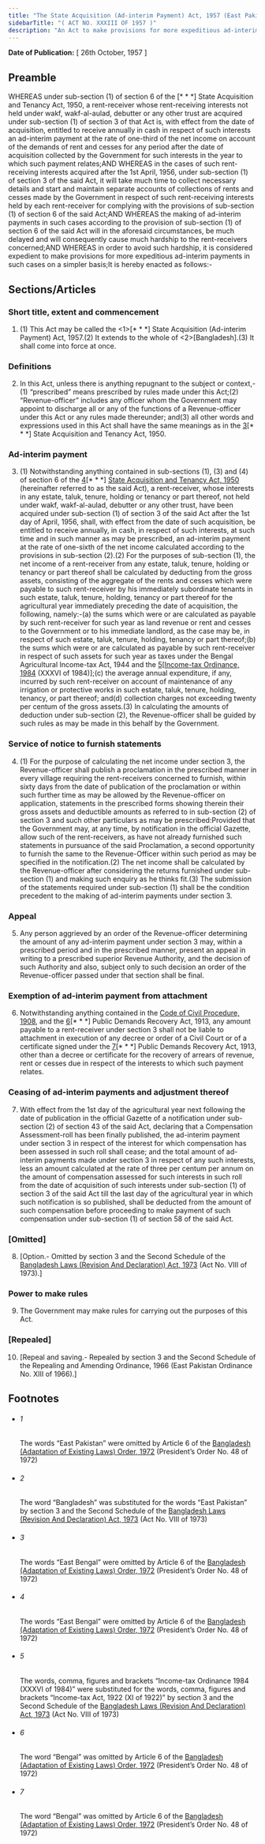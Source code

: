 ```yaml
---
title: "The State Acquisition (Ad-interim Payment) Act, 1957 (East Pakistan Act)"
sidebarTitle: "( ACT NO. XXXIII OF 1957 )"
description: "An Act to make provisions for more expeditious ad-interim payment.♣"
---
```


**Date of Publication:** [ 26th October, 1957 ]

## Preamble

WHEREAS under sub-section (1) of section 6 of the [\* \* \*] State Acquisition and Tenancy Act, 1950, a rent-receiver whose rent-receiving interests not held under wakf, wakf-al-aulad, debutter or any other trust are acquired under sub-section (1) of section 3 of that Act is, with effect from the date of acquisition, entitled to receive annually in cash in respect of such interests an ad-interim payment at the rate of one-third of the net income on account of the demands of rent and cesses for any period after the date of acquisition collected by the Government for such interests in the year to which such payment relates;AND WHEREAS in the cases of such rent-receiving interests acquired after the 1st April, 1956, under sub-section (1) of section 3 of the said Act, it will take much time to collect necessary details and start and maintain separate accounts of collections of rents and cesses made by the Government in respect of such rent-receiving interests held by each rent-receiver for complying with the provisions of sub-section (1) of section 6 of the said Act;AND WHEREAS the making of ad-interim payments in such cases according to the provision of sub-section (1) of section 6 of the said Act will in the aforesaid circumstances, be much delayed and will consequently cause much hardship to the rent-receivers concerned;AND WHEREAS in order to avoid such hardship, it is considered expedient to make provisions for more expeditious ad-interim payments in such cases on a simpler basis;It is hereby enacted as follows:-

## Sections/Articles

### Short title, extent and commencement

1. (1) This Act may be called the <1>[\* \* \*] State Acquisition (Ad-interim Payment) Act, 1957.(2) It extends to the whole of <2>[Bangladesh].(3) It shall come into force at once.

### Definitions

2. In this Act, unless there is anything repugnant to the subject or context,-(1) “prescribed” means prescribed by rules made under this Act;(2) “Revenue-officer” includes any officer whom the Government may appoint to discharge all or any of the functions of a Revenue-officer under this Act or any rules made thereunder; and(3) all other words and expressions used in this Act shall have the same meanings as in the [3](1)[\* \* \*] State Acquisition and Tenancy Act, 1950.

### Ad-interim payment

3. (1) Notwithstanding anything contained in sub-sections (1), (3) and (4) of section 6 of the [4](1)[\* \* \*] [State Acquisition and Tenancy Act, 1950](/act-241.html "State Acquisition and Tenancy Act, 1950 ") (hereinafter referred to as the said Act), a rent-receiver, whose interests in any estate, taluk, tenure, holding or tenancy or part thereof, not held under wakf, wakf-al-aulad, debutter or any other trust, have been acquired under sub-section (1) of section 3 of the said Act after the 1st day of April, 1956, shall, with effect from the date of such acquisition, be entitled to receive annually, in cash, in respect of such interests, at such time and in such manner as may be prescribed, an ad-interim payment at the rate of one-sixth of the net income calculated according to the provisions in sub-section (2).(2) For the purposes of sub-section (1), the net income of a rent-receiver from any estate, taluk, tenure, holding or tenancy or part thereof shall be calculated by deducting from the gross assets, consisting of the aggregate of the rents and cesses which were payable to such rent-receiver by his immediately subordinate tenants in such estate, taluk, tenure, holding, tenancy or part thereof for the agricultural year immediately preceding the date of acquisition, the following, namely:-(a) the sums which were or are calculated as payable by such rent-receiver for such year as land revenue or rent and cesses to the Government or to his immediate landlord, as the case may be, in respect of such estate, taluk, tenure, holding, tenancy or part thereof;(b) the sums which were or are calculated as payable by such rent-receiver in respect of such assets for such year as taxes under the Bengal Agricultural Income-tax Act, 1944 and the [5](2)[[Income-tax Ordinance, 1984](/act-672.html "Income-tax Ordinance, 1984") (XXXVI of 1984)];(c) the average annual expenditure, if any, incurred by such rent-receiver on account of maintenance of any irrigation or protective works in such estate, taluk, tenure, holding, tenancy, or part thereof; and(d) collection charges not exceeding twenty per centum of the gross assets.(3) In calculating the amounts of deduction under sub-section (2), the Revenue-officer shall be guided by such rules as may be made in this behalf by the Government.

### Service of notice to furnish statements

4. (1) For the purpose of calculating the net income under section 3, the Revenue-officer shall publish a proclamation in the prescribed manner in every village requiring the rent-receivers concerned to furnish, within sixty days from the date of publication of the proclamation or within such further time as may be allowed by the Revenue-officer on application, statements in the prescribed forms showing therein their gross assets and deductible amounts as referred to in sub-section (2) of section 3 and such other particulars as may be prescribed:Provided that the Government may, at any time, by notification in the official Gazette, allow such of the rent-receivers, as have not already furnished such statements in pursuance of the said Proclamation, a second opportunity to furnish the same to the Revenue-Officer within such period as may be specified in the notification.(2) The net income shall be calculated by the Revenue-officer after considering the returns furnished under sub-section (1) and making such enquiry as he thinks fit.(3) The submission of the statements required under sub-section (1) shall be the condition precedent to the making of ad-interim payments under section 3.

### Appeal

5. Any person aggrieved by an order of the Revenue-officer determining the amount of any ad-interim payment under section 3 may, within a prescribed period and in the prescribed manner, present an appeal in writing to a prescribed superior Revenue Authority, and the decision of such Authority and also, subject only to such decision an order of the Revenue-officer passed under that section shall be final.

### Exemption of ad-interim payment from attachment

6. Notwithstanding anything contained in the [Code of Civil Procedure, 1908](/act-86.html "Code of Civil Procedure, 1908"), and the [6](1)[\* \* \*] Public Demands Recovery Act, 1913, any amount payable to a rent-receiver under section 3 shall not be liable to attachment in execution of any decree or order of a Civil Court or of a certificate signed under the [7](2)[\* \* \*] Public Demands Recovery Act, 1913, other than a decree or certificate for the recovery of arrears of revenue, rent or cesses due in respect of the interests to which such payment relates.

### Ceasing of ad-interim payments and adjustment thereof

7. With effect from the 1st day of the agricultural year next following the date of publication in the official Gazette of a notification under sub-section (2) of section 43 of the said Act, declaring that a Compensation Assessment-roll has been finally published, the ad-interim payment under section 3 in respect of the interest for which compensation has been assessed in such roll shall cease; and the total amount of ad-interim payments made under section 3 in respect of any such interests, less an amount calculated at the rate of three per centum per annum on the amount of compensation assessed for such interests in such roll from the date of acquisition of such interests under sub-section (1) of section 3 of the said Act till the last day of the agricultural year in which such notification is so published, shall be deducted from the amount of such compensation before proceeding to make payment of such compensation under sub-section (1) of section 58 of the said Act.

### [Omitted]

8. [Option.- Omitted by section 3 and the Second Schedule of the [Bangladesh Laws (Revision And Declaration) Act, 1973](/act-430.html "Bangladesh Laws (Revision And Declaration) Act, 1973") (Act No. VIII of 1973).]

### Power to make rules

9. The Government may make rules for carrying out the purposes of this Act.

### [Repealed]

10. [Repeal and saving.- Repealed by section 3 and the Second Schedule of the Repealing and Amending Ordinance, 1966 (East Pakistan Ordinance No. XIII of 1966).]

## Footnotes

- ###### 1

  The words “East Pakistan” were omitted by Article 6 of the [Bangladesh (Adaptation of Existing Laws) Order, 1972](/act-388.html "Bangladesh (Adaptation of Existing Laws) Order, 1972 ") (President’s Order No. 48 of 1972)

- ###### 2

  The word “Bangladesh” was substituted for the words “East Pakistan” by section 3 and the Second Schedule of the [Bangladesh Laws (Revision And Declaration) Act, 1973](/act-430.html "Bangladesh Laws (Revision And Declaration) Act, 1973") (Act No. VIII of 1973)

- ###### 3

  The words “East Bengal” were omitted by Article 6 of the [Bangladesh (Adaptation of Existing Laws) Order, 1972](/act-388.html "Bangladesh (Adaptation of Existing Laws) Order, 1972 ") (President’s Order No. 48 of 1972)

- ###### 4

  The words “East Bengal” were omitted by Article 6 of the [Bangladesh (Adaptation of Existing Laws) Order, 1972](/act-388.html "Bangladesh (Adaptation of Existing Laws) Order, 1972 ") (President’s Order No. 48 of 1972)

- ###### 5

  The words, comma, figures and brackets “Income-tax Ordinance 1984 (XXXVI of 1984)” were substituted for the words, comma, figures and brackets “Income-tax Act, 1922 (XI of 1922)” by section 3 and the Second Schedule of the [Bangladesh Laws (Revision And Declaration) Act, 1973](/act-430.html "Bangladesh Laws (Revision And Declaration) Act, 1973") (Act No. VIII of 1973)

- ###### 6

  The word “Bengal” was omitted by Article 6 of the [Bangladesh (Adaptation of Existing Laws) Order, 1972](/act-388.html "Bangladesh (Adaptation of Existing Laws) Order, 1972 ") (President’s Order No. 48 of 1972)

- ###### 7

  The word “Bengal” was omitted by Article 6 of the [Bangladesh (Adaptation of Existing Laws) Order, 1972](/act-388.html "Bangladesh (Adaptation of Existing Laws) Order, 1972 ") (President’s Order No. 48 of 1972)
